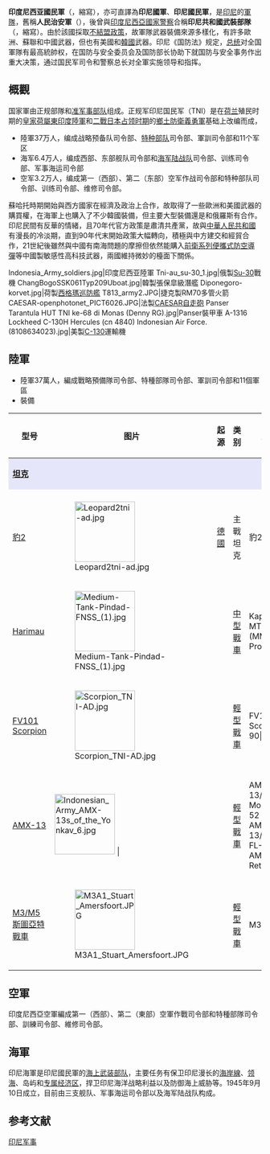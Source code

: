 {{Infobox national military
|country=Indonesia
|name=印度尼西亚国民军
|native_name=Tentara Nasional Indonesia
|image=[[File:Insignia_of_the_Indonesian_National_Armed_Forces.svg|150px]]
|caption=印度尼西亚军徽
|founded=1945年10月5日 
|current_form=
|disbanded=
|branches=
{{nowrap|[[File:Insignia_of_the_Indonesian_Army.svg|30px]] [[印度尼西亚陸軍|印度尼西亚陸軍]]}}<br />
{{nowrap|[[File:Insignia_of_the_Indonesian_Navy.svg|30px]] [[印度尼西亚海軍|印度尼西亚海軍]]}}<br />
{{nowrap|[[File:Insignia_of_the_Indonesian_Air_Force.svg|30px]] [[印度尼西亚空軍|印度尼西亚空軍]]}}
|headquarters= [[雅加達|雅加達]]
<!-- Leadership -->
|commander-in-chief=總統 Joko Widodo
|commander-in-chief_title= 三軍司令
| minister= Prabowo Subianto
| minister_title= 國防部長
| commander= Hadi Tjahjanto
| commander_title= 国民军司令
<!-- Manpower -->
|age=
|conscription=
|manpower_data=2008年估計<ref>CIA World Factbook [https://www.cia.gov/library/publications/the-world-factbook/geos/id.html Indonesia] {{Wayback|url=https://www.cia.gov/library/publications/the-world-factbook/geos/id.html |date=20181224211107 }}. Retrieved 25 July 2008</ref>
|manpower_age= 18–49
|active= 476,000人{{citation needed|date=2012年9月}}
|reserve=
|deployed=
<!-- Financial -->
|amount=84億美金（2013年）
|percent_GDP= 1%（2013年）
<!-- Industrial -->
|domestic_suppliers= PT Pindad<br>{{link-id|PT PAL|PAL Indonesia}}<br>LAPAN<br>IAe<br>PT Lundin Industry Invest<br>{{link-id|PT DAHANA|Dahana}}<br>PT SRITEX<br>PT Sentra Surya Eka Jaya (SSE)<br>CV Maju Mapan<br>PT Fista Bahari Internusa<br>PT Sari Bahari Malang<br>PT Palindo Marine Shipyard<ref>{{Cite web |url=http://palindomarine.com/index.php?pilih=hal&id=7 |title=PT Palindo Marine Shipyard |accessdate=2014-12-17 |archive-date=2015-04-30 |archive-url=https://web.archive.org/web/20150430045344/http://palindomarine.com/index.php?pilih=hal&id=7 |dead-url=yes }}</ref><br>PT Len Industri (Persero)<br>PT CMI Teknologi<ref>{{Cite web |url=http://www.cmiteknologi.com/ |title=PT CMI Teknologi |accessdate=2014-12-17 |archive-date=2017-07-29 |archive-url=https://web.archive.org/web/20170729104836/http://www.cmiteknologi.com/ |dead-url=no }}</ref><br>PT. Dok dan Perkapalan (DKB) Kodja Bahari<br>PT. Tesco Indomaritim
|foreign_suppliers=
|imports=
|exports=
<!-- Related articles -->
|history= [[印度尼西亚独立革命|印度尼西亚独立革命]]
}}
'''印度尼西亚國民軍'''（{{lang-id|Tentara Nasional Indonesia}}，縮寫{{lang|id|TNI}}），亦可直譯為'''印尼國軍'''、'''印尼國民軍'''，是[[印尼|印尼]]的[[軍隊|軍隊]]，舊稱'''人民治安軍'''（{{lang|id|Tentara Keamanan Rakyat}}），後曾與[[印度尼西亞國家警察|印度尼西亞國家警察]]合稱'''印尼共和國武裝部隊'''（{{lang|id|Angkatan Bersenjata Republik Indonesia}}，縮寫{{lang|id|ABRI}}）。由於該國採取[[不結盟政策|不結盟政策]]，故軍隊武器裝備來源多樣化，有許多歐洲、蘇聯和中國武器，但也有美國和[[韓國|韓國]]武器。印尼《国防法》规定，[[总统|总统]]对全国軍隊有最高統帥权，在国防与安全委员会及国防部长协助下就国防与安全事务作出重大决策，通过国民军司令和警察总长对全軍实施领导和指挥。

==概觀==
国家軍由正规部隊和[[准军事部队|准军事部队]]组成。正规军印尼国民军（TNI）是在[[荷兰|荷兰]]殖民时期的[[皇家荷屬東印度陸軍|皇家荷屬東印度陸軍]]和[[二戰|二戰]][[荷屬東印度日佔時期|日本占领时期]]的[[鄉土防衛義勇軍|鄉土防衛義勇軍]]基础上改编而成，

*陸軍37万人，编成战略预备队司令部、[[特种部队|特种部队]]司令部、軍訓司令部和11个军区
*海军6.4万人，编成西部、东部舰队司令部和[[海军陆战队|海军陆战队]]司令部、训练司令部、军事海运司令部
*空军3.2万人，编成第一（西部）、第二（东部）空军作战司令部和特种部队司令部、训练司令部、维修司令部。

蘇哈托時期開始與西方國家在經濟及政治上合作{{Fact|以對抗有摩擦的[[馬來西亞|馬來西亞]]|time=2019-01-31T11:56:32+00:00}}，故取得了一些歐洲和美國武器的購買權，在海軍上也購入了不少韓國裝備，但主要大型裝備還是和俄羅斯有合作。印尼民間有反華的情緒，且70年代官方政策是肅清共產黨，故與[[中華人民共和國|中華人民共和國]]有漫長的冷淡期，直到90年代末開始政策大幅轉向，積極與中方建交和經貿合作，21世紀後雖然與中國有南海問題的摩擦但依然能購入[[前衛系列便攜式防空導彈|前衛系列便攜式防空導彈]]等中國製敏感性高科技武器，兩國維持微妙的檯面下關係。

<gallery>
Indonesia_Army_soldiers.jpg|印度尼西亚陸軍
Tni-au_su-30_1.jpg|俄製[[Su-30|Su-30]]戰機
ChangBogoSSK061Typ209Uboat.jpg|韓製張保皐級潛艦
Diponegoro-korvet.jpg|荷製[[西格玛级护卫舰|西格瑪巡防艦]]
T813_army2.JPG|捷克製RM70多管火箭
CAESAR-openphotonet_PICT6026.JPG|法製[[CAESAR自行火炮|CAESAR自走砲]]
Panser Tarantula HUT TNI ke-68 di Monas (Denny RG).jpg|Panser裝甲車
A-1316 Lockheed C-130H Hercules (cn 4840) Indonesian Air Force. (8108634023).jpg|美製[[C-130|C-130]]運輸機
</gallery>

==陸軍==
*陸軍37萬人，編成戰略預備隊司令部、特種部隊司令部、軍訓司令部和11個軍區
*裝備
{| class="wikitable"
|- 
!型号!!图片!!起源!!类别!!型號!!数量!!细节
|-
! style="align: center; background: lavender;" colspan="7" | '''[[坦克|坦克]]'''
|-valign="top"
|-
| [[豹2|豹2]]
| [[File:Leopard2tni-ad.jpg|120px]] 
| [[德國|德國]]
| 主戰坦克
| 豹2A4
| 103
| 
|-
| [[Modern_Medium_Weight_Tank|Harimau]] 
| [[File:Medium-Tank-Pindad-FNSS_(1).jpg|120px]] 
| {{TUR}}<br />{{INA}}
|[[中型戰車|中型戰車]]
|Kaplan-MT (MMWT Prototype)
| (18)
|
|-
| [[FV101_Scorpion|FV101 Scorpion]] 
| [[File:Scorpion_TNI-AD.jpg|120px]] 
| {{flag|United Kingdom}} 
| [[輕型戰車|輕型戰車]] 
|FV101 Scorpion 90|
| 90
|
|-
| [[AMX-13|AMX-13]] 
| [[File:Indonesian_Army_AMX-13s_of_the_Yonkav_6.jpg|120px]] |
|{{Flag|France}}<br />{{Flag|Netherlands}}
|[[輕型戰車|輕型戰車]]
|AMX-13/75 Modèle 52<br />AMX-13/105 FL-12<br />AMX-13 Retrofit
| 120+
| 
|-
|[[M3/M5斯圖亞特戰車|M3/M5斯圖亞特戰車]] 
| [[File:M3A1_Stuart_Amersfoort.JPG|120px]] 
| {{flag|Netherlands}} 
| [[輕型戰車|輕型戰車]] 
| M3A1 
| 1 
| 
|}

==空軍==
{{main|印度尼西亞空軍}}

印度尼西亞空軍編成第一（西部）、第二（東部）空軍作戰司令部和特種部隊司令部、訓練司令部、維修司令部。

==海軍==
{{main|印度尼西亞海軍}}
印尼海軍是印尼國民軍的[[海军|海上武装部队]]，主要任务有保卫印尼漫长的[[海岸線|海岸線]]、[[领海|领海]]、岛屿和[[专属经济区|专属经济区]]，捍卫印尼海洋战略利益以及防御海上威胁等。1945年9月10日成立，目前由三支舰队、军事海运司令部以及海军陆战队构成。

==参考文献==
{{Reflist|2}}

{{亞洲各国家和地區军事}}

[[Category:印尼军事|]]